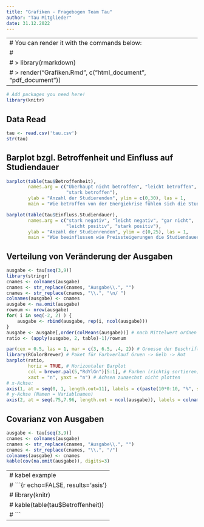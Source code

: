 ```yaml
---
title: "Grafiken - Fragebogen Team Tau"
author: "Tau Mitglieder"
date: 31.12.2022
---
```


---
# You can render it with the commands below:
# 
# > library(rmarkdown)
# > render("Grafiken.Rmd", c("html_document", "pdf_document"))
---

```r
# Add packages you need here!
library(knitr)
```

## Data Read

```r
tau <- read.csv('tau.csv')
str(tau)
```

## Barplot bzgl. Betroffenheit und Einfluss auf Studiendauer

```r
barplot(table(tau$Betroffenheit),
        names.arg = c("Überhaupt nicht betroffen", "leicht betroffen",
                      "stark betroffen"),
        ylab = "Anzahl der Studierenden", ylim = c(0,30), las = 1,
        main = "Wie betroffen von der Energiekrise fühlen sich die Studenten?")
```

```r
barplot(table(tau$Einfluss.Studiendauer),
        names.arg = c("stark negativ", "leicht negativ", "gar nicht",
                      "leicht positiv", "stark positiv"),
        ylab = "Anzahl der Studienrenden", ylim = c(0,25), las = 1,
        main = "Wie beeinflussen wie Preissteigerungen die Studiendauer der Studenten?", cex.main=0.9)
```


## Verteilung von Veränderung der Ausgaben

```r
ausgabe <- tau[seq(3,9)]
library(stringr)
cnames <- colnames(ausgabe)
cnames <- str_replace(cnames, "Ausgabe\\.", "")
cnames <- str_replace(cnames, "\\.", "\n/ ")
colnames(ausgabe) <- cnames
ausgabe <- na.omit(ausgabe)
rownum <- nrow(ausgabe)
for( i in seq(-2, 2) ) {
    ausgabe <- rbind(ausgabe, rep(i, ncol(ausgabe)))
}
ausgabe <- ausgabe[,order(colMeans(ausgabe))] # nach Mittelwert ordnen
ratio <- (apply(ausgabe, 2, table)-1)/rownum

par(cex = 0.5, las = 1, mar = c(3, 6.5, .4, 2)) # Groesse der Beschriftung, horizontale Labels
library(RColorBrewer) # Paket für Farbverlauf Gruen -> Gelb -> Rot
barplot(ratio, 
        horiz = TRUE, # Horizontaler Barplot
        col = brewer.pal(5,"RdYlGn")[5:1], # Farben (richtig sortieren)
        xaxt = "n", yaxt = "n") # Achsen zunaechst nicht plotten
# x-Achse:
axis(1, at = seq(0, 1, length.out=11), labels = c(paste(10*0:10, "%", sep ="")))
# y-Achse (Namen = Variablnamen)
axis(2, at = seq(.75,7.96, length.out = ncol(ausgabe)), labels = colnames(ausgabe))
```


## Covarianz von Ausgaben

```r
ausgabe <- tau[seq(3,9)]
cnames <- colnames(ausgabe)
cnames <- str_replace(cnames, "Ausgabe\\.", "")
cnames <- str_replace(cnames, "\\.", "/")
colnames(ausgabe) <- cnames
kable(cov(na.omit(ausgabe)), digits=3)
```

---
# kabel example
# ```{r echo=FALSE, results='asis'}
# library(knitr)
# kable(table(tau$Betroffenheit))
# ```
---

